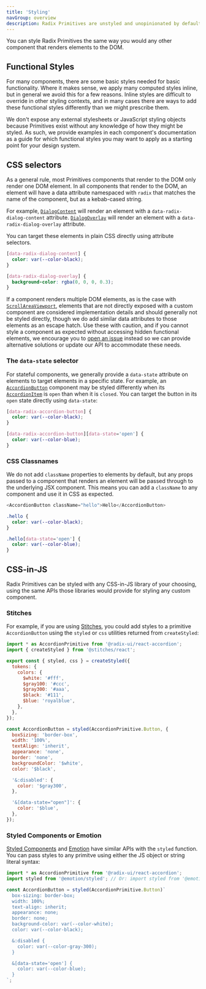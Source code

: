 ```yaml
---
title: 'Styling'
navGroup: overview
description: Radix Primitives are unstyled and unopinionated by default.
---
```


You can style Radix Primitives the same way you would any other component that renders elements to the DOM.

## Functional Styles

For many components, there are some basic styles needed for basic functionality. Where it makes sense, we apply many computed styles inline, but in general we avoid this for a few reasons. Inline styles are difficult to override in other styling contexts, and in many cases there are ways to add these functional styles differently than we might prescribe them.

We don't expose any external stylesheets or JavaScript styling objects because Primitives exist without any knowledge of how they might be styled. As such, we provide examples in each component's documentation as a guide for which functional styles you may want to apply as a starting point for your design system.

## CSS selectors

As a general rule, most Primitives components that render to the DOM only render one DOM element. In all components that render to the DOM, an element will have a data attribute namespaced with `radix` that matches the name of the component, but as a kebab-cased string.

For example, [`DialogContent`](./dialog#content) will render an element with a `data-radix-dialog-content` attribute. [`DialogOverlay`](./dialog#overlay) will render an element with a `data-radix-dialog-overlay` attribute.

You can target these elements in plain CSS directly using attribute selectors.

```css
[data-radix-dialog-content] {
  color: var(--color-black);
}

[data-radix-dialog-overlay] {
  background-color: rgba(0, 0, 0, 0.3);
}
```

If a component renders multiple DOM elements, as is the case with [`ScrollAreaViewport`](./scroll-area#viewport), elements that are not directly exposed with a custom component are considered implementation details and should generally not be styled directly, though we do add similar data attributes to those elements as an escape hatch. Use these with caution, and if you cannot style a component as expected without accessing hidden functional elements, we encourage you to [open an issue](https://github.com/radix-ui/primitives/issues) instead so we can provide alternative solutions or update our API to accommodate these needs.

### The `data-state` selector

For stateful components, we generally provide a `data-state` attribute on elements to target elements in a specific state. For example, an [`AccordionButton`](./accordion#button) component may be styled differently when its [`AccordionItem`](./accordion#item) is `open` than when it is `closed`. You can target the button in its `open` state directly using `data-state`:

```css
[data-radix-accordion-button] {
  color: var(--color-black);
}

[data-radix-accordion-button][data-state='open'] {
  color: var(--color-blue);
}
```

### CSS Classnames

We do not add `className` properties to elements by default, but any props passed to a component that renders an element will be passed through to the underlying JSX component. This means you can add a `className` to any component and use it in CSS as expected.

```js
<AccordionButton className="hello">Hello</AccordionButton>
```

```css
.hello {
  color: var(--color-black);
}

.hello[data-state='open'] {
  color: var(--color-blue);
}
```

## CSS-in-JS

Radix Primitives can be styled with any CSS-in-JS library of your choosing, using the same APIs those libraries would provide for styling any custom component.

### Stitches

For example, if you are using [Stitches](https://stitches.dev/), you could add styles to a primitive `AccordionButton` using the `styled` or `css` utilities returned from `createStyled`:

```js
import * as AccordionPrimitive from '@radix-ui/react-accordion';
import { createStyled } from '@stitches/react';

export const { styled, css } = createStyled({
  tokens: {
    colors: {
      $white: '#fff',
      $gray100: '#ccc',
      $gray300: '#aaa',
      $black: '#111',
      $blue: 'royalblue',
    },
  },
});

const AccordionButton = styled(AccordionPrimitive.Button, {
  boxSizing: 'border-box',
  width: '100%',
  textAlign: 'inherit',
  appearance: 'none',
  border: 'none',
  backgroundColor: '$white',
  color: '$black',

  '&:disabled': {
    color: '$gray300',
  },

  '&[data-state="open"]': {
    color: '$blue',
  },
});
```

### Styled Components or Emotion

[Styled Components](https://styled-components.com/) and [Emotion](https://emotion.sh/docs/introduction) have similar APIs with the `styled` function. You can pass styles to any primitve using either the JS object or string literal syntax:

```js
import * as AccordionPrimitive from '@radix-ui/react-accordion';
import styled from '@emotion/styled'; // Or: import styled from '@emotion/styled'

const AccordionButton = styled(AccordionPrimitive.Button)`
  box-sizing: border-box;
  width: 100%;
  text-align: inherit;
  appearance: none;
  border: none;
  background-color: var(--color-white);
  color: var(--color-black);

  &:disabled {
    color: var(--color-gray-300);
  }

  &[data-state='open'] {
    color: var(--color-blue);
  }
`;
```
